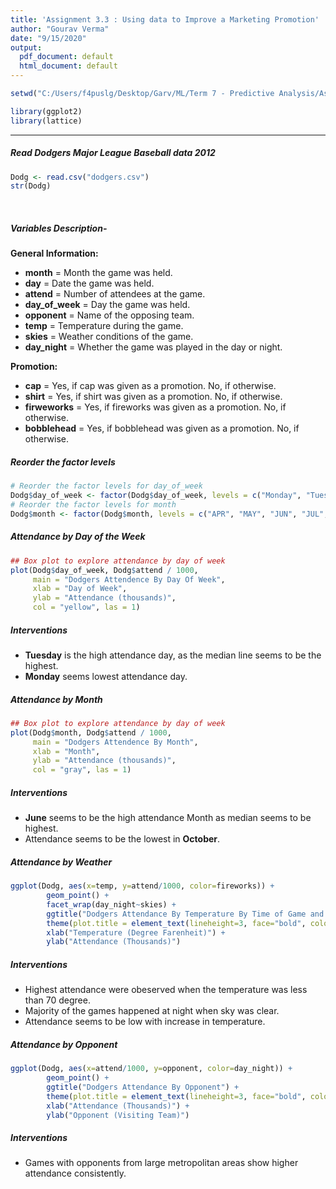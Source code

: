 ---
title: 'Assignment 3.3 : Using data to Improve a Marketing Promotion'
author: "Gourav Verma"
date: "9/15/2020"
output:
  pdf_document: default
  html_document: default
---

```{r, echo=FALSE, message=FALSE}

setwd("C:/Users/f4puslg/Desktop/Garv/ML/Term 7 - Predictive Analysis/Assignments")

library(ggplot2)
library(lattice)

```
***

##### Read Dodgers Major League Baseball data 2012
```{r}
Dodg <- read.csv("dodgers.csv")
str(Dodg)
```
\

##### Variables Description- 
**General Information:**

+ **month** = Month the game was held.
+ **day** = Date the game was held.
+ **attend** = Number of attendees at the game.
+ **day_of_week** = Day the game was held.
+ **opponent** = Name of the opposing team.
+ **temp** = Temperature during the game.
+ **skies** = Weather conditions of the game.
+ **day_night** = Whether the game was played in the day or night.

**Promotion:**

+ **cap** = Yes, if cap was given as a promotion. No, if otherwise.
+ **shirt** = Yes, if shirt was given as a promotion. No, if otherwise.
+ **firweworks** = Yes, if fireworks was given as a promotion. No, if otherwise.
+ **bobblehead** = Yes, if bobblehead was given as a promotion. No, if otherwise.

##### Reorder the factor levels
```{r}
# Reorder the factor levels for day_of_week
Dodg$day_of_week <- factor(Dodg$day_of_week, levels = c("Monday", "Tuesday", "Wednesday", "Thursday", "Friday", "Saturday", "Sunday"))
# Reorder the factor levels for month
Dodg$month <- factor(Dodg$month, levels = c("APR", "MAY", "JUN", "JUL", "AUG", "SEP", "OCT"))
```

\newpage

##### Attendance by Day of the Week
```{r}
## Box plot to explore attendance by day of week
plot(Dodg$day_of_week, Dodg$attend / 1000, 
     main = "Dodgers Attendence By Day Of Week", 
     xlab = "Day of Week", 
     ylab = "Attendance (thousands)", 
     col = "yellow", las = 1)
```

##### Interventions
+ **Tuesday** is the high attendance day, as the median line seems to be the highest. 
+ **Monday** seems lowest attendance day.

\newpage

##### Attendance by Month
```{r}
## Box plot to explore attendance by day of week
plot(Dodg$month, Dodg$attend / 1000, 
     main = "Dodgers Attendence By Month", 
     xlab = "Month", 
     ylab = "Attendance (thousands)", 
     col = "gray", las = 1)
```

##### Interventions
+ **June** seems to be the high attendance Month as median seems to be highest.
+ Attendance seems to be the lowest in **October**.

\newpage

##### Attendance by Weather
```{r}
ggplot(Dodg, aes(x=temp, y=attend/1000, color=fireworks)) + 
        geom_point() + 
        facet_wrap(day_night~skies) + 
        ggtitle("Dodgers Attendance By Temperature By Time of Game and Skies") +
        theme(plot.title = element_text(lineheight=3, face="bold", color="black", size=10)) +
        xlab("Temperature (Degree Farenheit)") +
        ylab("Attendance (Thousands)")
```

##### Interventions
+ Highest attendance were obeserved when the temperature was less than 70 degree.
+ Majority of the games happened at night when sky was clear.
+ Attendance seems to be low with increase in temperature. 


\newpage

##### Attendance by Opponent
```{r}
ggplot(Dodg, aes(x=attend/1000, y=opponent, color=day_night)) + 
        geom_point() + 
        ggtitle("Dodgers Attendance By Opponent") +
        theme(plot.title = element_text(lineheight=3, face="bold", color="black", size=10)) +
        xlab("Attendance (Thousands)") +
        ylab("Opponent (Visiting Team)")
```

##### Interventions
+ Games with opponents from large metropolitan areas show higher attendance consistently.